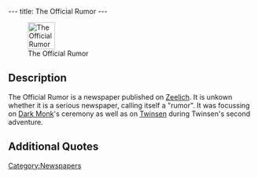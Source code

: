 ---
title: The Official Rumor
---

[[Image:News.gif|right|55px|thumb|The Official Rumor]]

{{Quote|
Quote="THE OFFICIAL RUMOR: The Emperor asserts: Dark Monk will fulfill the prophecy, whether or not the mosquibees are willing to bring their fragment<nowiki>!!!</nowiki>"|
Character=Headline of an issue of The Official Rumor}}

==Description==
The Official Rumor is a newspaper published on [[Zeelich]]. It is unkown whether it is a serious newspaper, calling itself a "rumor". It was focussing on [[Dark Monk]]'s ceremony as well as on [[Twinsen]] during Twinsen's second adventure.

==Additional Quotes==
{{Quote|
Quote="THE OFFICIAL RUMOR: Emperor Reveals: Dark Monk Warned Me! He predicted a Twinsunian dressed in blue would try to prevent our ceremony..."|
Character=Another headline}}

[[Category:Newspapers]]